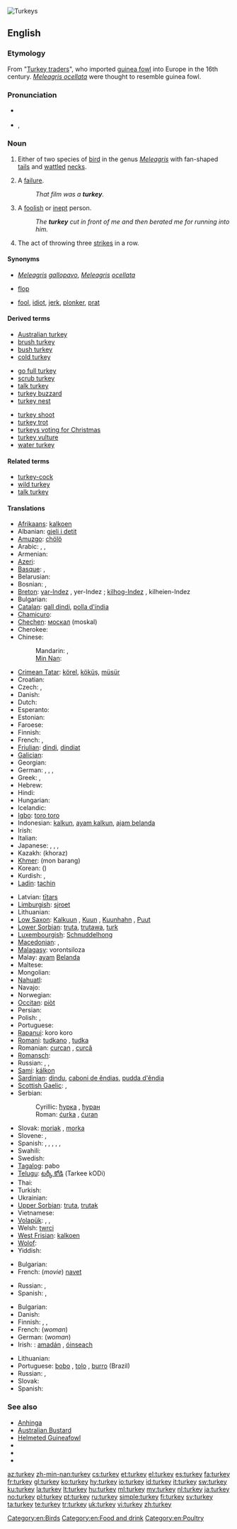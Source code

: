 [[Image:Turkeys_1.jpg|thumb|Turkeys]]
{{also|Turkey}}
==English==

===Etymology===
From "[[Turkey trader]]s", who imported [[guinea fowl]] into Europe in the 16th century. ''[[w:Meleagris ocellata|Meleagris ocellata]]'' were thought to resemble guinea fowl.

===Pronunciation===
* {{a|RP}} {{IPA|/ˈtɜː.ki/}}
* {{a|US}} {{IPA|/ˈtɝ.ki/}}, {{enPR|tûr'kē}}
*: {{audio|en-us-turkey.ogg|Audio (US)}}
*: {{rhymes|ɜː(r)ki}}

===Noun===
{{en-noun}}

# Either of two species of [[bird]] in the genus ''[[Meleagris]]'' with fan-shaped [[tail]]s and [[wattle]]d [[neck]]s.
# {{colloquial}} A [[failure]].
#: ''That film was a '''turkey'''.''
# {{slang|usually|mildly|derogatory}} A [[foolish]] or [[inept]] person.
#: ''The '''turkey''' cut in front of me and then berated me for running into him.''
# {{bowling}} The act of throwing three [[strike]]s in a row.

====Synonyms====
* {{sense|bird}} ''[[Meleagris]] [[gallopavo]]'', ''[[Meleagris]] [[ocellata]]''
* {{sense|failure}} [[flop]]
* {{sense|stupid person}} [[fool]], [[idiot]], {{qualifier|US}} [[jerk]], {{qualifier|UK}} [[plonker]], {{qualifier|UK}} [[prat]]

====Derived terms====
{{rel-top3|Terms derived from ''turkey''}}
* [[Australian turkey]]
* [[brush turkey]]
* [[bush turkey]]
* [[cold turkey]]
{{rel-mid3}}
* [[go full turkey]]
* [[scrub turkey]]
* [[talk turkey]]
* [[turkey buzzard]]
* [[turkey nest]]
{{rel-mid3}}
* [[turkey shoot]]
* [[turkey trot]]
* [[turkeys voting for Christmas]]
* [[turkey vulture]]
* [[water turkey]]
{{rel-bottom}}

====Related terms====
* [[turkey-cock]]
* [[wild turkey]]
* [[talk turkey]]

====Translations====
{{trans-top|bird}}
* [[Afrikaans]]: [[kalkoen]]
* Albanian: [[gjeli i detit]]
* [[Amuzgo]]: [[chölö]]
* Arabic: {{t|ar|ديك هندي|m|tr=diik híndiy}}, {{t|ar|ديك رومي|m|tr=diik rúumiy}}, {{t|ar|ديك الحبش|m|tr=diik al-Hábash}}
* Armenian: {{t-|hy|հնդկահավ|tr=hndkahav}}
* [[Azeri]]: {{t+|az|hinduşka}}
* [[Basque]]: {{t|eu|indioilar|m}}, {{t|eu|indioilo|f}}
* Belarusian: {{t|be|дзікая індычка|f|tr=dzíkaja indýčka|xs=Belarusian}}
* Bosnian: {{t-|bs|ćurka|f}}, {{t-|bs|ćuran|m}}
* [[Breton]]: [[yar-Indez]] {{f}}, yer-Indez {{p}}; [[kilhog-Indez]] {{m}}, kilheien-Indez {{p}}
* Bulgarian: {{t+|bg|пуйка|f|tr=pujka}}
* [[Catalan]]: [[gall dindi]], [[polla d'índia]]
* [[Chamicuro]]: {{tø|ccc|mikarawa}}
* [[Chechen]]: [[москал]] (moskal)
* Cherokee: {{t-|chr|ᎬᏂ|sc=Cher|xs=Cherokee}}
* Chinese:
*: Mandarin: {{t-|cmn|火雞|sc=Hani}}, {{t-|cmn|火鸡|tr=huǒjī|sc=Hani}}
*: [[Min Nan]]: {{tø|nan|火雞|tr=hóe-ke, hé-koe|sc=Hans}}
* [[Crimean Tatar]]: [[körel]], [[köküş]], [[müsür]]
* Croatian: {{t+|hr|puran}}
* Czech: {{t-|cs|krocan|m}}, {{t+|cs|krůta|f}}
* Danish: {{t-|da|kalkun}}
* Dutch: {{t+|nl|kalkoen|m}}
* Esperanto: {{t-|eo|meleagro|xs=Esperanto}}
* Estonian: {{t-|et|kalkun}}
* Faroese: {{t-|fo|kalkun|xs=Faroese}}
* Finnish: {{t+|fi|kalkkuna}}
* French: {{t+|fr|dinde|f}}, {{t+|fr|dindon|m}}
* [[Friulian]]: [[dindi]], [[dindiat]]
* [[Galician]]: {{t|gl|pavo|m}}
* Georgian: {{t|ka|ინდაური|tr=indauri|sc=Geor|xs=Georgian}}
* German: {{t+|de|Truthahn|m}}, {{t|de|Truthenne|f}}, {{t-|de|Puter|m}}, {{t+|de|Pute|f}}
* Greek: {{t+|el|γαλοπούλα|f|tr=galopoúla}}, {{t+|el|διάνος|m|tr=ðiános}}
* Hebrew: {{t|he|תרנגול הודו|tr=tarnegol hodu}}
* Hindi: {{t|hi|पीरू|tr=pīrū|xs=Hindi}}
* Hungarian: {{t+|hu|pulyka}}
* Icelandic: {{t-|is|kalkúnn}}
* [[Igbo]]: [[toro toro]]
* Indonesian: [[kalkun]], [[ayam kalkun]], [[ajam belanda]]
* Irish: {{t|ga|turcaí|m|xs=Irish}}
* Italian: {{t+|it|tacchino|m}}
* Japanese: {{t-|ja|七面鳥|tr=しちめんちょう, shichimenchō}}, {{t-|ja|カラクン|tr=karakun}}, {{t-|ja|カラクン鳥|tr=karakun-chō}}, {{t|ja|ターキー|tr=tākī}}
* Kazakh: (khoraz)
* [[Khmer]]: (mon barang)
* Korean: {{t|ko|칠면조|tr=chilmyeonjo|sc=Hang}} ({{t-|ko|七面鳥|sc=Hani}})
* Kurdish: {{ku-Arab|[[بووقه‌له‌موون]]}}, {{ku-Arab|[[قه‌ل]]}}
* [[Ladin]]: [[tachin]]
{{trans-mid}}
* Latvian: [[tītars]]
* [[Limburgish]]: [[sjroet]]
* Lithuanian: {{t+|lt|kalakutas|xs=Lithuanian}}
* [[Low Saxon]]: [[Kalkuun]] {{m}}, [[Kuun]] {{m}}, [[Kuunhahn]] {{m}}, [[Puut]] {{f}}
* [[Lower Sorbian]]: [[truta]], [[trutawa]], [[turk#Lower_Sorbian|turk]]
* [[Luxembourgish]]: [[Schnuddelhong]]
* [[Macedonian]]: {{t|mk|мисирка|f|tr=mísirka}}, {{t|mk|мисир|m|tr=mísir}}
* [[Malagasy]]: vorontsiloza
* Malay: [[ayam]] [[Belanda]]
* Maltese: {{t-|mt|dundjan|xs=Maltese}}
* Mongolian: {{t-|mn|цацагт хяргуул|m|tr=tsatsagt hyarguul|sc=Cyrl|xs=Mongolian}}
* [[Nahuatl]]: {{t|nah|xuehxolotl|xs=Nahuatl}}
* Navajo: {{tø|nv|tązhii}}
* Norwegian: {{t-|no|kalkun|m}}
* [[Occitan]]: [[piòt]]
* Persian: {{t+|fa|بوقلمون|tr=buqalamun}}
* Polish: {{t+|pl|indyk|m}}, {{t+|pl|indyczka|f}}
* Portuguese: {{t+|pt|peru|m}}
* [[Rapanui]]: koro koro
* [[Romani]]: [[tudkano]] {{m}}, [[tudka]] {{f}}
* Romanian: [[curcan]] {{m}}, [[curcă]] {{f}}<!--this belongs under the Romanian entry: [[curcani]] {{m|p}}, [[curci]] {{f|p}}-->
* [[Romansch]]: {{t|rm|galdin|m}}
* Russian: {{t+|ru|индюк|m|tr=indjúk}}, {{t+|ru|индейка|f|tr=indéjka}}, {{qualifier|colloquial}} {{t|ru|индюшка|f|tr=indjúška}}
* [[Sami]]: [[kálkon]]
* [[Sardinian]]: [[dindu]], [[caboni de ěndias]], [[pudda d'ěndia]]
* [[Scottish Gaelic]]: {{qualifier|cock}} {{t|gd|coileach-Frangach|m}}, {{qualifier|hen}} {{t|gd|cearc-Fhrangach|f}}
* Serbian:
*: Cyrillic: [[ћурка]] {{f}}, [[ћуран]] {{m}}
*: Roman: [[ćurka]] {{f}}, [[ćuran]] {{m}}
* Slovak: [[moriak]] {{m}}, [[morka]] {{f}}
* Slovene: {{t+|sl|puran|m}}, {{t-|sl|pura|f}}
* Spanish: {{t+|es|pavo|m}}, {{t-|es|chompipe|m}} {{qualifier|Costa Rica|El Salvador|Guatemala|Honduras|Nicaragua}}, {{t+|es|guajolote|m}} {{qualifier|Mexican standard usage}}, {{t+|es|guanajo|m}} {{qualifier|Cuba}}, {{t+|es|pisco|m}} {{qualifier|Colombia|Southwestern Venezuelan Andes}}, {{t-|es|totol|m}} {{qualifier|Southeastern Mexico}}
* Swahili: {{t+|sw|bata mzinga|xs=Swahili}}
* Swedish: {{t+|sv|kalkon}}
* [[Tagalog]]: pabo
* [[Telugu]]: [[టర్కీ కోడి]] (Tarkee kODi)
* Thai: {{t|th|ไก่งวง|tr=kai nguang}}
* Turkish: {{t+|tr|hindi}}
* Ukrainian: {{t|uk|індик|m|tr=indýk|xs=Ukrainian}}
* [[Upper Sorbian]]: [[truta]], [[trutak]]
* Vietnamese: {{t+|vi|gà tây|xs=Vietnamese}}
* [[Volapük]]: {{t-|vo|dindun|xs=Volapük}}, {{qualifier|male}} {{t|vo|hidindun}}, {{qualifier|female}} {{t|vo|jidindun}}
* Welsh: [[twrci]]
* [[West Frisian]]: [[kalkoen]]
* [[Wolof]]: {{t|wo|koppin|alt=koppin bi}}
* Yiddish: {{t|yi|אינדיק|tr=indik|sc=Hebr|xs=Yiddish}}
{{trans-bottom}}

{{trans-top|failure}}
* Bulgarian: {{t+|bg|провал|m|tr=proval}}
* French: (''movie'') [[navet]] {{m}}
{{trans-mid}}
* Russian: {{t+|ru|провал|m|tr=provál}}, {{t+|ru|фиаско|n|tr=fiásko}}
* Spanish: {{t+|es|fracaso|m}}, {{t+|es|fiasco|m}}
{{trans-bottom}}

{{trans-top|stupid person}}
* Bulgarian: {{t+|bg|глупак|m|tr=glupák}}
* Danish: {{t|da|fjols|n}}
* Finnish: {{t+|fi|typerys}}, {{t+|fi|hölmö}}, {{t+|fi|idiootti}}
* French: (''woman'') {{t+|fr|dinde|f}}
* German: (''woman'') {{t+|de|Pute|f}}
* Irish: : [[amadán]] {{m}}, [[óinseach]] {{f}}
{{trans-mid}}
* Lithuanian: {{t+|lt|kvailys|m|xs=Lithuanian}}
* Portuguese: [[bobo]] {{m}}, [[tolo]] {{m}}, [[burro]] (Brazil)
* Russian: {{t+|ru|глупец|m|tr=glupéts}}, {{t+|ru|дурак|m|tr=durák}}
* Slovak: {{t-|sk|blázon|m}}
* Spanish: {{qualifier|vulgar}} {{t+|es|pendejo|m}}
{{trans-bottom}}

===See also===
* [[Anhinga]]
* [[Australian Bustard]]
* [[Helmeted Guineafowl]]
* {{pedia|Turkey (bird)}}
* {{specieslite|Meleagris gallopavo}}
* {{specieslite|Meleagris ocellata}}

[[Category:en:Birds]]
[[Category:en:Food and drink]]
[[Category:en:Poultry]]

[[az:turkey]]
[[zh-min-nan:turkey]]
[[cs:turkey]]
[[et:turkey]]
[[el:turkey]]
[[es:turkey]]
[[fa:turkey]]
[[fr:turkey]]
[[gl:turkey]]
[[ko:turkey]]
[[hy:turkey]]
[[io:turkey]]
[[id:turkey]]
[[it:turkey]]
[[sw:turkey]]
[[ku:turkey]]
[[la:turkey]]
[[lt:turkey]]
[[hu:turkey]]
[[ml:turkey]]
[[my:turkey]]
[[nl:turkey]]
[[ja:turkey]]
[[no:turkey]]
[[pl:turkey]]
[[pt:turkey]]
[[ru:turkey]]
[[simple:turkey]]
[[fi:turkey]]
[[sv:turkey]]
[[ta:turkey]]
[[te:turkey]]
[[tr:turkey]]
[[uk:turkey]]
[[vi:turkey]]
[[zh:turkey]]